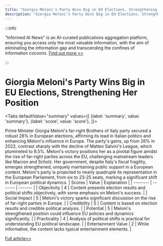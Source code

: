 ```yaml
---
title: "Giorgia Meloni's Party Wins Big in EU Elections, Strengthening Her Position"
description: "Giorgia Meloni's Party Wins Big in EU Elections, Strengthening Her Position"
---
```



:::info

"Informed AI News" is an AI-curated publications aggregation platform, ensuring you access only the most valuable information, with the aim of eliminating the information gap and transcending the confines of information cocoons.  [Find out more >>](/docs/guides)

:::

# Giorgia Meloni's Party Wins Big in EU Elections, Strengthening Her Position


<Tabs
	defaultValue="summary"
	values={[
	{label: 'summary', value: 'summary'},
	{label: 'score', value: 'score'},
]}>
<TabItem value="summary">


Prime Minister Giorgia Meloni's far-right Brothers of Italy party secured a robust 28% in European elections, affirming its lead in Italian politics and enhancing Meloni's influence in Europe. The party's gains, up from 26% in 2022, contrast sharply with the decline of Matteo Salvini's League, which plummeted to 8.5%. Meloni's victory positions her as a pivotal figure amidst the rise of far-right parties across the EU, challenging mainstream leaders like Macron and Scholz. Her government, despite Italy's fiscal fragility, emerges strengthened, uniquely maintaining public support in a European context. Meloni's party is projected to nearly quadruple its representation in the European Parliament, from six to 23-25 seats, marking a significant shift in European political dynamics.
</TabItem>
<TabItem value="score">
	| Scores     | Value   | Explanation |
	| -------- | ------- | ------- |
	| Objectivity  | 4    | Content presents election results and political shifts objectively, with some emphasis on Meloni's success.    |
	| Social Impact | 5     | Meloni's victory sparks significant discussion on the rise of far-right parties in Europe.    |
	| Credibility    | 5    | Content is based on election results and credible political analysis.    |
	| Potential    | 5    | Meloni's strengthened position could influence EU policies and dynamics significantly.    |
	| Practicality    | 4    | Analysis of political shifts is practical for understanding EU political landscape.    |
	| Entertainment Value    | 2    | While informative, the content lacks typical entertainment elements.    |
</TabItem>
</Tabs>

[Full article>>](https://apnews.com/article/italy-eu-elections-meloni-party-parliament-1297c9876debc993e68fee88e8e70382)

